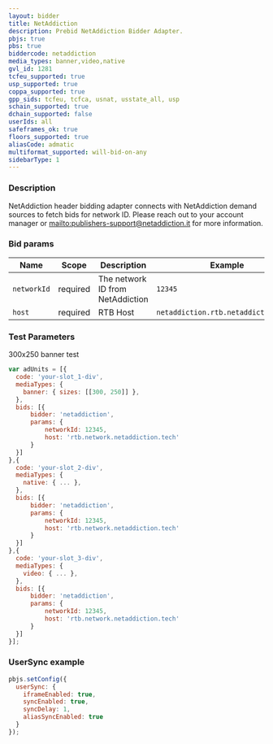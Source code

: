 ```yaml
---
layout: bidder
title: NetAddiction
description: Prebid NetAddiction Bidder Adapter.
pbjs: true
pbs: true
biddercode: netaddiction
media_types: banner,video,native
gvl_id: 1281
tcfeu_supported: true
usp_supported: true
coppa_supported: true
gpp_sids: tcfeu, tcfca, usnat, usstate_all, usp
schain_supported: true
dchain_supported: false
userIds: all
safeframes_ok: true
floors_supported: true
aliasCode: admatic
multiformat_supported: will-bid-on-any
sidebarType: 1
---
```


### Description

NetAddiction header bidding adapter connects with NetAddiction demand sources to fetch bids for network ID. Please reach out to your account manager or [mailto:publishers-support@netaddiction.it](publishers-support@netaddiction.it) for more information.

### Bid params



| Name        | Scope    | Description                         | Example  | Type     |
|-------------|----------|-------------------------------------|----------|----------|
| `networkId` | required | The network ID from NetAddiction | `12345` | `number` |
| `host` | required | RTB Host | `netaddiction.rtb.netaddiction.tech` | `string` |

### Test Parameters

300x250 banner test

```javascript
var adUnits = [{
  code: 'your-slot_1-div',
  mediaTypes: {
    banner: { sizes: [[300, 250]] },
  },
  bids: [{
      bidder: 'netaddiction',
      params: { 
          networkId: 12345,
          host: 'rtb.network.netaddiction.tech'
      }
  }]
},{
  code: 'your-slot_2-div',
  mediaTypes: {
    native: { ... },
  },
  bids: [{
      bidder: 'netaddiction',
      params: { 
          networkId: 12345,
          host: 'rtb.network.netaddiction.tech'
      }
  }]
},{
  code: 'your-slot_3-div',
  mediaTypes: {
    video: { ... },
  },
  bids: [{
      bidder: 'netaddiction',
      params: { 
          networkId: 12345,
          host: 'rtb.network.netaddiction.tech'
      }
  }]
}];
```

### UserSync example

```javascript
pbjs.setConfig({
  userSync: {
    iframeEnabled: true,
    syncEnabled: true,
    syncDelay: 1,
    aliasSyncEnabled: true
  }
});
```
